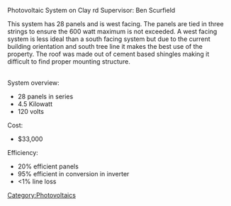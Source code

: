 {{pv project}}


Photovoltaic System on Clay rd Supervisor: Ben Scurfield 

This system has 28 panels and is west facing. The panels are tied in three strings to ensure the 600 watt maximum is not exceeded. A west facing system is less ideal than a south facing system but due to the current building orientation and south tree line it makes the best use of the property. The roof was made out of cement based shingles making it difficult to find proper mounting structure. 

<br> System overview: 

*28 panels in series 
*4.5 Kilowatt 
*120 volts

Cost: 

*$33,000

Efficiency: 

*20% efficient panels 
*95% efficient in conversion in inverter 
*&lt;1% line loss
[[Category:Photovoltaics]]